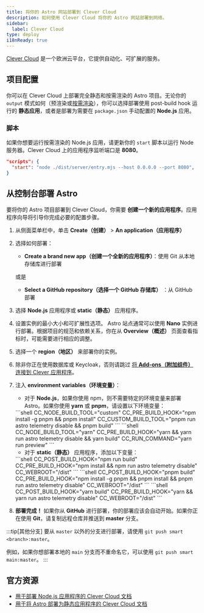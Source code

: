 ```yaml
---
title: 将你的 Astro 网站部署到 Clever Cloud
description: 如何使用 Clever Cloud 将你的 Astro 网站部署到网络。
sidebar:
  label: Clever Cloud
type: deploy
i18nReady: true
---
```


[Clever Cloud](https://clever-cloud.com) 是一个欧洲云平台，它提供自动化、可扩展的服务。

## 项目配置

你可以在 Clever Cloud 上部署完全静态和按需渲染的 Astro 项目。无论你的 `output` 模式如何（预渲染或[按需渲染](/zh-cn/guides/on-demand-rendering/)），你可以选择部署使用 post-build hook 运行的 **静态应用**，或者是部署为需要在 `package.json` 手动配置的 **Node.js** 应用。

### 脚本

如果你想要运行按需渲染的 Node.js 应用，请更新你的 `start` 脚本以运行 Node 服务器。Clever Cloud 上的应用程序监听端口是 **8080**。

```json title="package.json"
"scripts": {
  "start": "node ./dist/server/entry.mjs --host 0.0.0.0 --port 8080",
} 
```

## 从控制台部署 Astro

要将你的 Astro 项目部署到 Clever Cloud，你需要 **创建一个新的应用程序**。应用程序向导将引导你完成必要的配置步骤。

<Steps>

1. 从侧面菜单栏中，单击 **Create（创建）** > **An application（应用程序）**
2. 选择如何部署：

    - **Create a brand new app（创建一个全新的应用程序）**：使用 Git 从本地存储库进行部署
    
    或是
    
    - **Select a GitHub repository（选择一个 GitHub 存储库）** ：从 GitHub 部署

3. 选择 **Node.js** 应用程序或 **static（静态）** 应用程序。
4. 设置实例的最小大小和可扩展性选项。 Astro 站点通常可以使用 **Nano** 实例进行部署。根据项目的规范和依赖关系，你在从 **Overview（概述）** 页面查看指标时，可能需要进行相应的调整。
5. 选择一个 **region（地区）** 来部署你的实例。
6. 除非你正在使用数据库或 Keycloak，否则请跳过 [将 **Add-ons（附加组件）** 连接到 Clever 应用程序](https://developers.clever-cloud.com/doc/addons/)。
7. 注入 **environment variables（环境变量）**：

    - 对于 **Node.js**，如果你使用 npm，则不需要特定的环境变量来部署 Astro。如果你使用 **yarn** 或 **pnpm**，请设置以下环境变量：

    <Tabs>
      <TabItem label="pnpm">
      ```shell
      CC_NODE_BUILD_TOOL="custom"
      CC_PRE_BUILD_HOOK="npm install -g pnpm && pnpm install"
      CC_CUSTOM_BUILD_TOOL="pnpm run astro telemetry disable && pnpm build"
      ```
      </TabItem>
      <TabItem label="yarn">
      ```shell
      CC_NODE_BUILD_TOOL="yarn"
      CC_PRE_BUILD_HOOK="yarn && yarn run astro telemetry disable && yarn build"
      CC_RUN_COMMAND="yarn run preview"
      ```
      </TabItem>
    </Tabs>

    - 对于 **static（静态）** 应用程序，添加以下变量：

    <Tabs>
      <TabItem label="npm">
      ```shell
      CC_POST_BUILD_HOOK="npm run build"
      CC_PRE_BUILD_HOOK="npm install && npm run astro telemetry disable"
      CC_WEBROOT="/dist"
      ```
      </TabItem>
      <TabItem label="pnpm">
      ```shell
      CC_POST_BUILD_HOOK="pnpm build"
      CC_PRE_BUILD_HOOK="npm install -g pnpm && pnpm install && pnpm run astro telemetry disable"
      CC_WEBROOT="/dist"
      ```
      </TabItem>
      <TabItem label="yarn">
      ```shell
      CC_POST_BUILD_HOOK="yarn build"
      CC_PRE_BUILD_HOOK="yarn && yarn run astro telemetry disable"
      CC_WEBROOT="/dist"
      ```
      </TabItem>
    </Tabs>


8. **部署完成！** 如果你从 **GitHub** 进行部署，你的部署应该会自动开始。如果你正在使用 **Git**，请复制远程仓库并推送到 **master** 分支。

</Steps>

:::tip[其他分支]
要从 `master` 以外的分支进行部署，请使用 `git push smart <branch>:master`。

例如，如果你想部署本地的 `main` 分支而不重命名它，可以使用 `git push smart main:master`。
:::


## 官方资源
- [用于部署 Node.js 应用程序的 Clever Cloud 文档](https://developers.clever-cloud.com/doc/applications/javascript/nodejs/)
- [用于将 Astro 部署为静态应用程序的 Clever Cloud 文档](https://developers.clever-cloud.com/guides/astro/)
